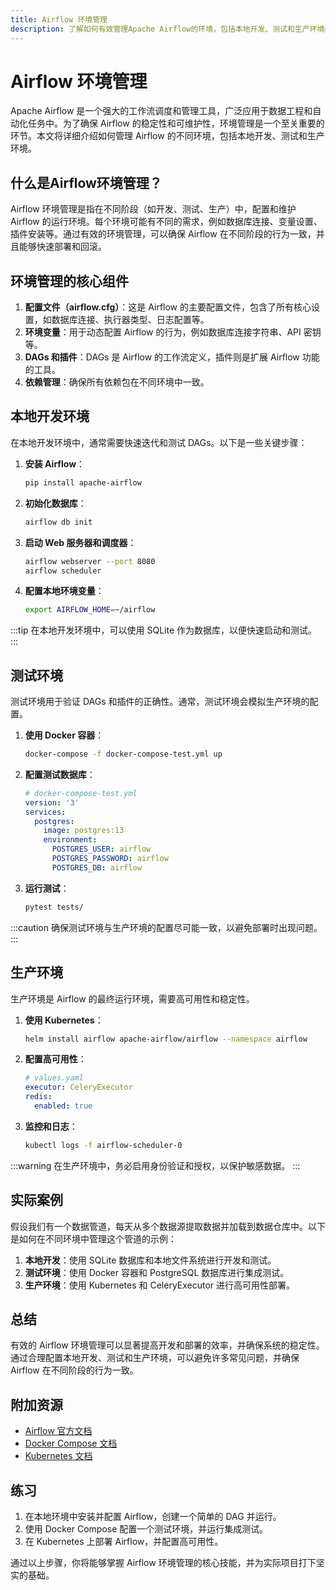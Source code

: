 ```yaml
---
title: Airflow 环境管理
description: 了解如何有效管理Apache Airflow的环境，包括本地开发、测试和生产环境的配置与维护。
---
```


# Airflow 环境管理

Apache Airflow 是一个强大的工作流调度和管理工具，广泛应用于数据工程和自动化任务中。为了确保 Airflow 的稳定性和可维护性，环境管理是一个至关重要的环节。本文将详细介绍如何管理 Airflow 的不同环境，包括本地开发、测试和生产环境。

## 什么是Airflow环境管理？

Airflow 环境管理是指在不同阶段（如开发、测试、生产）中，配置和维护 Airflow 的运行环境。每个环境可能有不同的需求，例如数据库连接、变量设置、插件安装等。通过有效的环境管理，可以确保 Airflow 在不同阶段的行为一致，并且能够快速部署和回滚。

## 环境管理的核心组件

1. **配置文件（airflow.cfg）**：这是 Airflow 的主要配置文件，包含了所有核心设置，如数据库连接、执行器类型、日志配置等。
2. **环境变量**：用于动态配置 Airflow 的行为，例如数据库连接字符串、API 密钥等。
3. **DAGs 和插件**：DAGs 是 Airflow 的工作流定义，插件则是扩展 Airflow 功能的工具。
4. **依赖管理**：确保所有依赖包在不同环境中一致。

## 本地开发环境

在本地开发环境中，通常需要快速迭代和测试 DAGs。以下是一些关键步骤：

1. **安装 Airflow**：
   ```bash
   pip install apache-airflow
   ```

2. **初始化数据库**：
   ```bash
   airflow db init
   ```

3. **启动 Web 服务器和调度器**：
   ```bash
   airflow webserver --port 8080
   airflow scheduler
   ```

4. **配置本地环境变量**：
   ```bash
   export AIRFLOW_HOME=~/airflow
   ```

:::tip
在本地开发环境中，可以使用 SQLite 作为数据库，以便快速启动和测试。
:::

## 测试环境

测试环境用于验证 DAGs 和插件的正确性。通常，测试环境会模拟生产环境的配置。

1. **使用 Docker 容器**：
   ```bash
   docker-compose -f docker-compose-test.yml up
   ```

2. **配置测试数据库**：
   ```yaml
   # docker-compose-test.yml
   version: '3'
   services:
     postgres:
       image: postgres:13
       environment:
         POSTGRES_USER: airflow
         POSTGRES_PASSWORD: airflow
         POSTGRES_DB: airflow
   ```

3. **运行测试**：
   ```bash
   pytest tests/
   ```

:::caution
确保测试环境与生产环境的配置尽可能一致，以避免部署时出现问题。
:::

## 生产环境

生产环境是 Airflow 的最终运行环境，需要高可用性和稳定性。

1. **使用 Kubernetes**：
   ```bash
   helm install airflow apache-airflow/airflow --namespace airflow
   ```

2. **配置高可用性**：
   ```yaml
   # values.yaml
   executor: CeleryExecutor
   redis:
     enabled: true
   ```

3. **监控和日志**：
   ```bash
   kubectl logs -f airflow-scheduler-0
   ```

:::warning
在生产环境中，务必启用身份验证和授权，以保护敏感数据。
:::

## 实际案例

假设我们有一个数据管道，每天从多个数据源提取数据并加载到数据仓库中。以下是如何在不同环境中管理这个管道的示例：

1. **本地开发**：使用 SQLite 数据库和本地文件系统进行开发和测试。
2. **测试环境**：使用 Docker 容器和 PostgreSQL 数据库进行集成测试。
3. **生产环境**：使用 Kubernetes 和 CeleryExecutor 进行高可用性部署。

## 总结

有效的 Airflow 环境管理可以显著提高开发和部署的效率，并确保系统的稳定性。通过合理配置本地开发、测试和生产环境，可以避免许多常见问题，并确保 Airflow 在不同阶段的行为一致。

## 附加资源

- [Airflow 官方文档](https://airflow.apache.org/docs/)
- [Docker Compose 文档](https://docs.docker.com/compose/)
- [Kubernetes 文档](https://kubernetes.io/docs/)

## 练习

1. 在本地环境中安装并配置 Airflow，创建一个简单的 DAG 并运行。
2. 使用 Docker Compose 配置一个测试环境，并运行集成测试。
3. 在 Kubernetes 上部署 Airflow，并配置高可用性。

通过以上步骤，你将能够掌握 Airflow 环境管理的核心技能，并为实际项目打下坚实的基础。